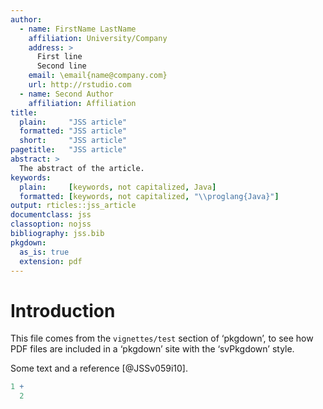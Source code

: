 ```yaml
---
author:
  - name: FirstName LastName
    affiliation: University/Company
    address: >
      First line
      Second line
    email: \email{name@company.com}
    url: http://rstudio.com
  - name: Second Author
    affiliation: Affiliation
title:
  plain:     "JSS article"
  formatted: "JSS article"
  short:     "JSS article"
pagetitle:   "JSS article"
abstract: >
  The abstract of the article.
keywords:
  plain:     [keywords, not capitalized, Java]
  formatted: [keywords, not capitalized, "\\proglang{Java}"]
output: rticles::jss_article
documentclass: jss
classoption: nojss
bibliography: jss.bib
pkgdown:
  as_is: true
  extension: pdf
---
```


# Introduction

This file comes from the `vignettes/test` section of 'pkgdown', to see how PDF files are included in a 'pkgdown' site with the 'svPkgdown' style.

Some text and a reference [@JSSv059i10].

```r
1 +
  2
```
